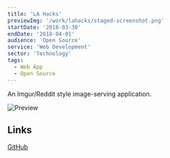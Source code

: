 ```yaml
---
title: 'LA Hacks'
previewImg: '/work/lahacks/staged-screenshot.png'
startDate: '2018-03-30'
endDate: '2018-04-01'
audience: 'Open Source'
service: 'Web Development'
sector: 'Technology'
tags:
  - Web App
  - Open Source
---
```


An Imgur/Reddit style image-serving application.

![Preview](/work/lahacks/staged-screenshot.png)

## Links

[GitHub](https://github.com/DamSenViet/lahacks)
